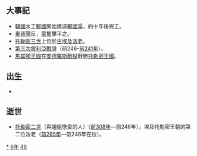 {{yearTOC|-246|[[齊王建|齊王建]]十九年 [[趙孝成王|趙孝成王]]二十年 [[魏安僖王|魏安僖王]]三十一年 [[韓桓惠王|韓桓惠王]]二十七年 [[秦王政|秦王政]]元年 [[楚考烈王|楚考烈王]]十七年 [[衛元君|衛元君]]六年 [[燕王喜|燕王喜]]九年}}

== 大事記 ==
*[[韓國_(戰國)|韓國]]水工[[郑国_(战国人)|鄭國]]開始建造[[鄭國渠|鄭國渠]]，約十年後完工。
*[[秦|秦]][[晉陽|晉陽]]反，[[蒙驁|蒙驁]]擊平之。
*[[托勒密三世|托勒密三世]]上位於[[古埃及|古埃及]][[法老|法老]]。
*[[敘利亞戰爭|第三次敘利亞戰爭]]（前246-[[前241年|前241年]]）。
*[[馬其頓王國|馬其頓王國]]在[[安德羅斯戰役|安德羅斯戰役]]戰勝[[托勒密王國|托勒密王國]]。

== 出生 ==
*

== 逝世 ==
{{Wikisource year mention}}
*[[托勒密二世|托勒密二世]]（與姐姐戀愛的人）（[[前308年|前308年]]—前246年），埃及托勒密王朝的第二位法老（[[前285年|前285年]]—前246年在位）。

[[Category:前246年|*]]
[[Category:前240年代|6年]]
[[Category:前3世纪各年|46]]